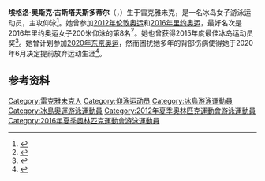 {{bots|deny=InternetArchiveBot}}
{{NoteTA|G1=Aquatics}}
{{Infobox swimmer
| name           = 埃格洛·奥斯克·古斯塔夫斯多蒂尔
| image          = EygloOskGustafdottir-0040.jpg
| image_size     = <!-- Only for images narrower than 220 pixels -->
| caption        = 摄于2015年欧洲短池游泳锦标赛
| fullname       = 埃格洛·奥斯克·古斯塔夫斯多蒂尔
| nicknames      = 
| nationality    = {{ISL}}
| citizenship    =
| strokes        = [[仰泳|仰泳]]
| club           = Ægir Swim Club
| coach          = Jacky Pellerin
| collegeteam    = 
| birth_date     = {{birth date and age|1995|2|1|df=y}}
| birth_place    = {{ISL}}[[雷克雅維克|雷克雅維克]]
| death_date     = 
| death_place    = 
| height         = 
| weight         = 
| medaltemplates = 
{{MedalSport|女子[[游泳|游泳]]}}
{{MedalCountry|{{ISL}}}}
{{MedalCompetition|[[欧洲短池游泳锦标赛|欧洲短池游泳锦标赛]]}}
{{MedalBronze|2015 内坦亚|100米仰泳}}
{{MedalBronze|2015 内坦亚|200米仰泳}}
{{MedalCompetition|[[歐洲小國運動會|歐洲小國運動會]]}}
{{MedalGold|2011 列支敦士登|100米仰泳}}
{{MedalGold|2011 列支敦士登|200米仰泳}}
{{MedalGold|2011 列支敦士登|4×100米自由泳接力}}
{{MedalGold|2011 列支敦士登|4×200米自由泳接力}}
{{MedalGold|2013 卢森堡|200米自由泳}}
{{MedalGold|2013 卢森堡|100米仰泳}}
{{MedalGold|2013 卢森堡|200米仰泳}}
{{MedalGold|2013 卢森堡|4×100米自由泳接力}}
{{MedalGold|2013 卢森堡|4×200米自由泳接力}}
{{MedalGold|2013 卢森堡|4×100米混合泳接力}}
{{MedalGold|2015 雷克雅未克|100米仰泳}}
{{MedalGold|2015 雷克雅未克|200米仰泳}}
{{MedalGold|2015 雷克雅未克|4×100米自由泳接力}}
{{MedalGold|2017 圣马力诺|100米仰泳}}
{{MedalGold|2017 圣马力诺|200米仰泳}}
{{MedalGold|2017 圣马力诺|4×100米自由泳接力}}
{{MedalGold|2017 圣马力诺|4×200米自由泳接力}}
{{MedalGold|2017 圣马力诺|4×100米混合泳接力}}
{{MedalGold|2019 布德瓦|50米仰泳}}
{{MedalGold|2019 布德瓦|100米仰泳}}
{{MedalGold|2019 布德瓦|200米仰泳}}
{{MedalGold|2019 布德瓦|4×100米混合泳接力}}
{{MedalSilver|2011 列支敦士登|4×100米混合泳接力}}
{{MedalSilver|2013 卢森堡|200米个人混合泳}}
{{MedalSilver|2013 卢森堡|400米个人混合泳}}
{{MedalBronze|2011 列支敦士登|200米自由泳}}
{{MedalBronze|2011 列支敦士登|800米自由泳}}
{{MedalBronze|2017 圣马力诺|200米自由泳}}
{{MedalCompetition|欧洲青年游泳锦标赛}}
{{MedalSilver|2011 贝尔格莱德|200米仰泳}}
}}
'''埃格洛·奥斯克·古斯塔夫斯多蒂尔'''（{{lang-is|Eygló Ósk Gústafsdóttir}}，{{bd|1995年|2月1日||}}）生于雷克雅未克，是一名冰岛女子游泳运动员，主攻仰泳<ref>{{cite web|url=http://www.london2012.com/athlete/gustafsdottir-eyglo-osk-1127673/|title=Eyglo Osk Gustafsdottir|work=London 2012|accessdate=2020-09-02|archiveurl=https://web.archive.org/web/20130515162901/http://www.london2012.com/athlete/gustafsdottir-eyglo-osk-1127673/|archivedate=2013-05-15|dead-url=yes}}</ref>。她曾参加[[2012年夏季奥林匹克运动会|2012年伦敦奥运]]和[[2016年夏季奥林匹克运动会|2016年里约奥运]]，最好名次是2016年里约奥运女子200米仰泳的第8名<ref>{{cite web|url=https://www.sports-reference.com/olympics/athletes/gu/eyglo-osk-gustafsdottir-1.html|title=Eygló Ósk Gústafsdóttir|work=Sport Reference|accessdate=2020-09-02|archiveurl=https://web.archive.org/web/20200418090026/https://www.sports-reference.com/olympics/athletes/gu/eyglo-osk-gustafsdottir-1.html|archivedate=2020-04-18|dead-url=yes}}</ref>。她也曾获得2015年度最佳冰岛运动员奖<ref>{{cite web|url=http://sportpress.is/eyglo-osk-er-ithrottamadur-arsins-2015/|script-title=is:Eygló Ósk er Íþróttamaður ársins 2015|work={{lang|is|Samtök íþróttafréttamanna}}|date=2015-12-30|accessdate=2020-09-02|archiveurl=https://web.archive.org/web/20160101171125/http://sportpress.is/eyglo-osk-er-ithrottamadur-arsins-2015|archivedate=2016-01-01|dead-url=no}}</ref>。她曾计划参加[[2020年夏季奥林匹克运动会|2020年东京奥运]]，然而困扰她多年的背部伤病使得她于2020年6月决定提前放弃运动生涯<ref>{{cite web|url=https://www.visir.is/g/20201986780d|script-title=is:Eygló Ósk er hætt: „Tilfinningarnar hellast yfir mig“|publisher={{lang|is|Vísir}}|date=2020-06-30|accessdate=2020-09-02|archiveurl=https://archive.is/I6zAo|archivedate=2020-09-02}}</ref>。

==参考资料==
{{Reflist}}

{{DEFAULTSORT:Gustafsdottir, Eyglo Osk}}
[[Category:雷克雅未克人|Category:雷克雅未克人]]
[[Category:仰泳运动员|Category:仰泳运动员]]
[[Category:冰島游泳運動員|Category:冰島游泳運動員]]
[[Category:冰島奧運游泳運動員|Category:冰島奧運游泳運動員]]
[[Category:2012年夏季奧林匹克運動會游泳運動員|Category:2012年夏季奧林匹克運動會游泳運動員]]
[[Category:2016年夏季奧林匹克運動會游泳運動員|Category:2016年夏季奧林匹克運動會游泳運動員]]